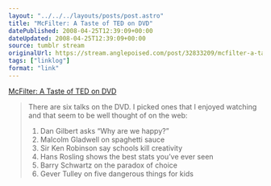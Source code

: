 ```yaml
---
layout: "../../../layouts/posts/post.astro"
title: "McFilter: A Taste of TED on DVD"
datePublished: 2008-04-25T12:39:09+00:00
dateUpdated: 2008-04-25T12:39:09+00:00
source: tumblr stream
originalUrl: https://stream.anglepoised.com/post/32833209/mcfilter-a-taste-of-ted-on-dvd
tags: ["linklog"]
format: "link"
---
```


[McFilter: A Taste of TED on DVD][1]

> There are six talks on the DVD. I picked ones that I enjoyed watching and that seem to be well thought of on the web:
>
> 1.  Dan Gilbert asks “Why are we happy?”
> 2.  Malcolm Gladwell on spaghetti sauce
> 3.  Sir Ken Robinson say schools kill creativity
> 4.  Hans Rosling shows the best stats you’ve ever seen
> 5.  Barry Schwartz on the paradox of choice
> 6.  Gever Tulley on five dangerous things for kids

[1]: http://www.mcqn.net/mcfilter/archives/computers/a_taste_of_ted_on_dvd.html
